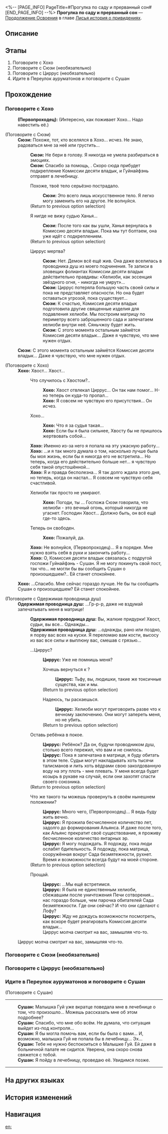 <%-- [PAGE_INFO]
PageTitle=#Прогулка по саду и прерванный сон#
[END_PAGE_INFO] --%>
{{Дополнить|Диалоги.}}
{{Миссия Инфобокс
|id              = 2021705
|Название        = 
|Изображение     = Миссия Прогулка по саду и прерванный сон.png
|Тип             = Продолжение Освоения
|Событие         = 
|Глава           = Лисья история о привидениях
|Условия         = Завершена [[Продолжение Освоения]] «[[Прогулка по саду и прерванный сон]]»
|Персонажи       = Одержимая проводница душ; Первопроходец; Сушан; Сюэи; Хохо; Циррус
|СтартЛокация    = [[Лофу Сяньчжоу]] — [[Сад безмятежности]]
|Мир             = Лофу Сяньчжоу
|Предыдущая      = 
|Следующая       = 
|Награды         = Опыт Освоения*1 500; Звёздный нефрит*150; Путеводитель путешественника*15; Очищенный эфир*12; Утраченный кристалл*12; Dancing Fantasms*1 { text = Dancing Fantasms }; Кредиты*150 000
}}
'''Прогулка по саду и прерванный сон''' — [[Продолжение Освоения]] в главе [[Лисья история о привидениях]].

==Описание==
{{Описание|<!--официальное описание из Перекрёстка судеб-->}}

==Этапы==
# Поговорите с Хохо
# Поговорите с Сюэи (необязательно)
# Поговорите с Циррус (необязательно)
# Идите в Переулок ауруматонов и поговорите с Сушан

==Прохождение==
{{Дополнить}}

===Поговорите с Хохо===
{{Описание миссии|тип=Продолжение Освоения|локация=Сад безмятежности|Пыль сражения улеглась, причём буквально. После всех «вот это поворотов», суматохи и беготни туда-сюда в компании судей вы наконец-то добрались до концовки этой жутковатой истории. Но, как и в большинстве ужастиков, режиссёр в финале обязательно оставляет намёк на возможное продолжение... Вы молитесь всем Эонам, чтобы продолжения не выходило!}}
{{Диалог Начало}}
:'''(Первопроходец):''' (Интересно, как поживает Хохо... Надо навестить её.)

;(Поговорите с Сюэи)
:'''Сюэи:''' Похоже, тот, кто вселялся в Хохо... исчез. Не знаю, радоваться мне за неё или грустить...
::'''Сюэи:''' Не бери в голову. Я никогда не умела разбираться в эмоциях.
::'''Сюэи:''' Спасибо за помощь, {{MC|ж=Безымянная|м=Безымянный}}. Скоро сюда прибудет подкрепление Комиссии десяти владык, и Гуйнайфэнь отправят в лечебницу.
::{{Диалог|Разговор}} Похоже, твоё тело серьёзно пострадало.
:::'''Сюэи:''' Это всего лишь искусственное тело. Я легко могу заменить его на другое. Не волнуйся.
::;(Return to previous option selection)
::{{Диалог|Разговор}} Я нигде не вижу судью Ханья...
:::'''Сюэи:''' После того как вы ушли, Ханья вернулась в Комиссию десяти владык. Пока мы тут болтаем, она уже идёт с подкреплением.
::;(Return to previous option selection)
::{{Диалог|Стрелка}} Циррус мертва?
:::'''Сюэи:''' Нет. Демон всё ещё жив. Она даже вселилась в проводника душ из моего подчинения. Те записи в зловещих фолиантах Комиссии десяти владык действительно правдивы: «Хелиоби, как эссенция звёздного огня, - никогда не умрут»...
:::'''Сюэи:''' Циррус потеряла большую часть своей силы и пока не представляет опасности. Но она будет оставаться угрозой, пока существует...
:::'''Сюэи:''' К счастью, Комиссия десяти владык подготовила другие священные изделия для подавления хелиоби. Мы построим матрицу по периметру всего заброшенного сада и запечатаем хелиоби внутри неё. Сяньчжоу будет жить.
:::'''Сюэи:''' С этого момента остальным займётся Комиссия десяти владык... Даже я чувствую, что мне нужен отдых.
:'''Сюэи:''' С этого момента остальным займётся Комиссия десяти владык... Даже я чувствую, что мне нужен отдых.

;(Поговорите с Хохо)
:'''Хохо:''' Хвост... Хвост...
::{{Диалог|Стрелка}} Что случилось с Хвостом?..
:::'''Хохо:''' Хвост отвлекал Циррус... Он так нам помог... Н-но теперь он куда-то пропал...
:::'''Хохо:''' Я совсем не чувствую его присутствия... Он исчез.
::{{Диалог|Стрелка}} Хохо...
:::'''Хохо:''' Что я за судья такая...
:::'''Хохо:''' Если бы я была сильнее, Хвосту бы не пришлось жертвовать собой...
::'''Хохо:''' Именно из-за него я попала на эту ужасную работу...
::'''Хохо:''' ...и я так много думала о том, насколько лучше была бы моя жизнь, если бы я никогда его не встретила... Но теперь, когда его действительно больше нет... я чувствую себя такой опустошённой...
::'''Хохо:''' Я и правда бесполезна... Я так долго ждала этого дня, но теперь, когда он настал... Я совсем не чувствую себя счастливой.
::{{Диалог|Стрелка}} Хелиоби так просто не умирают.
:::'''Хохо:''' Погоди, ты {{MC|ж=права|м=прав}}... Госпожа Сюэи говорила, что хелиоби - это вечный огонь, который никогда не угаснет. Господин Хвост... Должно быть, он всё ещё где-то здесь.
::{{Диалог|Стрелка}} Теперь он свободен.
:::'''Хохо:''' Пожалуй, да.
::'''Хохо:''' Не волнуйся, {{MC|м=господин|ж=госпожа}} (Первопроходец)... Я в порядке. Мне нужно взять себя в руки и закончить работу...
::'''Хохо:''' О, Комиссия десяти владык связалась с подругой госпожи Гуйнайфэнь - Сушан. Я не могу покинуть свой пост, так что... не могли бы вы сообщить Сушан о произошедшем?.. Ей станет спокойнее.
:'''Хохо:''' ...Спасибо. Мне сейчас гораздо лучше. Не {{MC|ж=могла|м=мог}} бы ты сообщить Сушан о произошедшем? Ей станет спокойнее.

;(Поговорите с Одержимая проводница душ)
:'''Одержимая проводница душ:''' ...Гр-р-р, даже не вздумай запечатывать меня в матрице!
::'''Одержимая проводница душ:''' Вы, жалкие придурки! Хвост, судьи, вы все... Однажды...
::'''Одержимая проводница душ:''' ...однажды, рано или поздно, я порву вас всех на куски. Я переломаю вам кости, высосу из вас все силы и выплюну вас, смешав с грязью...
::{{Диалог|Разговор}} ...Циррус?
:::'''Циррус:''' Уже не помнишь меня?
:::{{Диалог|Стрелка}} Хочешь вернуться к {{MC|м=папочке|ж=мамочке}}?
::::'''Циррус:''' Тьфу, вы, людишки, такие же токсичные существа, как и мы.
:::;(Return to previous option selection)
:::{{Диалог|Стрелка}} Надеюсь, ты раскаешься.
::::'''Циррус:''' Хелиоби могут приговорить разве что к вечному заключению. Они могут запереть меня, но не убить.
:::;(Return to previous option selection)
::{{Диалог|Разговор}} Оставь ребёнка в покое.
:::'''Циррус:''' Ребёнок? Да он, будучи проводником душ, столько всего пережил, что вам и не снилось.
:::'''Циррус:''' Пока я запечатана в матрице, я буду обитать в этом теле. Судьи могут накладывать хоть тысячи талисманов и лить хоть вёдрами свою заколдованную воду на эту плоть - мне плевать. У меня всегда будет козырь в рукаве на случай, если они захотят спасти своего союзника.
::;(Return to previous option selection)
::{{Диалог|Разговор}} Что же такого ты можешь провернуть в своём нынешнем положении?
:::'''Циррус:''' Много чего, (Первопроходец)... Я ведь буду жить вечно.
:::'''Циррус:''' Я прожила бесчисленное количество лет, задолго до формирования Альянса. И даже после того, как Альянс прекратит своё существование, я проживу бесчисленное количество янтарных эр.
:::'''Циррус:''' Я могу подождать. Я подожду, пока люди ослабят бдительность. Я подожду, пока матрица, сооружённая вокруг Сада безмятежности, рухнет. Время и возможности всегда будут на моей стороне.
::;(Return to previous option selection)
::{{Диалог|Стрелка}} Прощай.
:::'''Циррус:''' ...Мы ещё встретимся.
:::'''Циррус:''' Я была не единственным хелиоби, сбежавшим после уничтожения Печи сотворения... нас гораздо больше, чем парочка обитателей Сада безмятежности. Где они сейчас? И что они сделают с Лофу?
:::'''Циррус:''' Жду не дождусь возможности посмотреть, как вскоре будет реагировать Комиссия десяти владык...
:::Циррус молча смотрит на вас, замышляя что-то.
:Циррус молча смотрит на вас, замышляя что-то.
{{Диалог Конец}}

===Поговорите с Сюэи (необязательно)===
{{Диалог Начало}}
{{Диалог Конец}}

===Поговорите с Циррус (необязательно)===
{{Диалог Начало}}
{{Диалог Конец}}

===Идите в Переулок ауруматонов и поговорите с Сушан===
{{Описание миссии|тип=Продолжение Освоения|локация=Переулок ауруматонов|Пока что всё закончилось. Хохо переживает за Гуйнайфэнь и надеется, что вы сможете передать новости Сушан, лучшей подруге Гуйнайфэнь.<br />Возможно, Сушан правильно поступила, что не пошла вместе с ней в Сад безмятежности, но, может, она всё-таки будет жалеть об этом решении... В любом случае пора поговорить.}}
{{Диалог Начало}}

;(Поговорите с Сушан)
----
:'''Сушан:''' Малышка Гуй уже вкратце поведала мне в лечебнице о том, что произошло... Можешь рассказать мне об этом подробнее?
:'''Сушан:''' Спасибо, что {{MC|ж=рассказала|м=рассказал}} мне обо всём. Не думала, что ситуация выйдет из-под контроля...
:'''Сушан:''' Я бы могла помочь вам, если бы была с вами... И, возможно, малышка Гуй не попала бы в лечебницу... Эх...
:'''Сушан:''' Тебе не нужно беспокоиться о Малышке Гуй. Ей даже в больничной палате не сидится. Уверена, она скоро снова свяжется с тобой.
:'''Сушан:''' Я пойду в лечебницу, проведаю её. Увидимся позже.
----
{{Диалог Конец}}

==На других языках==
{{На других языках
|en   = Sojourners' Ghastly Reverie
|zhs  = 游园惊梦
|zht  = 遊園驚夢
|ja   = 游園驚夢
|ko   = 유원경몽
|es   = Sustos en el parque
|fr   = Promenade fantasmagorique
|ru   = Прогулка по саду и прерванный сон
|th   = ฝันผวาในสวนเฮี้ยน
|vi   = Ác Mộng Vườn Hoang
|de   = Garten der Albträume
|id   = Mimpi Buruk di Taman
|pt   = Devaneio Lúgubre do Visitante
}}

==История изменений==
{{История изменений|3.5}}

==Навигация==
{{Продолжение Освоения Навбокс|Глава }}

[[en:]]
